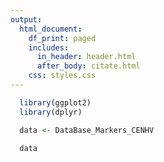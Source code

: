 ```yaml
---
output:
  html_document:
    df_print: paged
    includes:
      in_header: header.html
      after_body: citate.html
    css: styles.css
---
```

```r
  library(ggplot2)
  library(dplyr)
```

```r
  data <- DataBase_Markers_CENHV
```

```r
  data
```